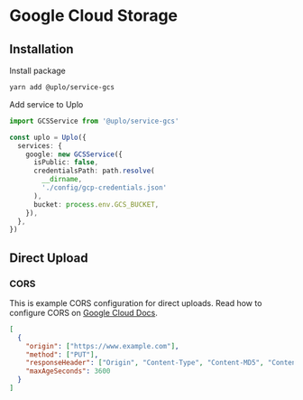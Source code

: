 # Google Cloud Storage

## Installation

Install package

```sh
yarn add @uplo/service-gcs
```

Add service to Uplo

```ts
import GCSService from '@uplo/service-gcs'

const uplo = Uplo({
  services: {
    google: new GCSService({
      isPublic: false,
      credentialsPath: path.resolve(
        __dirname,
        './config/gcp-credentials.json'
      ),
      bucket: process.env.GCS_BUCKET,
    }),
  },
})
```

## Direct Upload

### CORS

This is example CORS configuration for direct uploads. Read how to configure
CORS on [Google Cloud Docs](https://cloud.google.com/storage/docs/configuring-cors).

```json
[
  {
    "origin": ["https://www.example.com"],
    "method": ["PUT"],
    "responseHeader": ["Origin", "Content-Type", "Content-MD5", "Content-Disposition"],
    "maxAgeSeconds": 3600
  }
]
```
